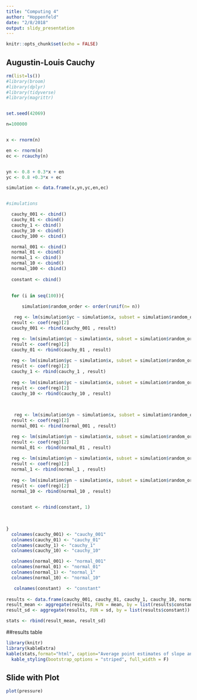 ```yaml
---
title: "Computing 4"
author: "Hoppenfeld"
date: "2/8/2018"
output: slidy_presentation
---
```


```r
knitr::opts_chunk$set(echo = FALSE)
```



## Augustin-Louis Cauchy

```r
rm(list=ls())
#library(broom)
#library(dplyr)
#library(tidyverse)
#library(magrittr)


set.seed(42069)

n=100000


x <- rnorm(n)

en <- rnorm(n)
ec <- rcauchy(n)


yn <- 0.8 + 0.3*x + en
yc <- 0.8 +0.3*x + ec

simulation <- data.frame(x,yn,yc,en,ec)


#simulations

  cauchy_001 <- cbind()
  cauchy_01 <- cbind()
  cauchy_1 <- cbind()
  cauchy_10 <- cbind()
  cauchy_100 <- cbind()

  normal_001 <- cbind()
  normal_01 <- cbind()
  normal_1 <- cbind()
  normal_10 <- cbind()
  normal_100 <- cbind()
  
  constant <- cbind()

  
  for (i in seq(100)){
    
      simulation$random_order <- order(runif(n= n))

   reg <- lm(simulation$yc ~ simulation$x, subset = simulation$random_order <= 10)
  result <- coef(reg)[2]
  cauchy_001 <- rbind(cauchy_001 , result)

  reg <- lm(simulation$yc ~ simulation$x, subset = simulation$random_order <= 100)
  result <- coef(reg)[2]
  cauchy_01 <- rbind(cauchy_01 , result)
  
  reg <- lm(simulation$yc ~ simulation$x, subset = simulation$random_order <= 1000)
  result <- coef(reg)[2]
  cauchy_1 <- rbind(cauchy_1 , result)
  
  reg <- lm(simulation$yc ~ simulation$x, subset = simulation$random_order <= 10000)
  result <- coef(reg)[2]
  cauchy_10 <- rbind(cauchy_10 , result)
  

  
   reg <- lm(simulation$yn ~ simulation$x, subset = simulation$random_order <= 10)
  result <- coef(reg)[2]
  normal_001 <- rbind(normal_001 , result)

  reg <- lm(simulation$yn ~ simulation$x, subset = simulation$random_order <= 100)
  result <- coef(reg)[2]
  normal_01 <- rbind(normal_01 , result)
  
  reg <- lm(simulation$yn ~ simulation$x, subset = simulation$random_order <= 1000)
  result <- coef(reg)[2]
  normal_1 <- rbind(normal_1 , result)
  
  reg <- lm(simulation$yn ~ simulation$x, subset = simulation$random_order <= 10000)
  result <- coef(reg)[2]
  normal_10 <- rbind(normal_10 , result)
  

  constant <- rbind(constant, 1)
 
  

}
  colnames(cauchy_001) <- "cauchy_001"
  colnames(cauchy_01) <- "cauchy_01"
  colnames(cauchy_1) <- "cauchy_1"
  colnames(cauchy_10) <- "cauchy_10"

  colnames(normal_001) <- "normal_001"
  colnames(normal_01) <- "normal_01"
  colnames(normal_1) <- "normal_1"
  colnames(normal_10) <- "normal_10"

   colnames(constant)  <- "constant"
  
results <- data.frame(cauchy_001, cauchy_01, cauchy_1, cauchy_10, normal_001, normal_01, normal_1, normal_10,  constant)
result_mean <- aggregate(results, FUN = mean, by = list(results$constant))
result_sd <- aggregate(results, FUN = sd, by = list(results$constant))

stats <- rbind(result_mean, result_sd)

```

##results table

```r


library(knitr)
library(kableExtra)
kable(stats,format="html", caption="Average point estimates of slope and intercept") %>%
  kable_styling(bootstrap_options = "striped", full_width = F)
```

## Slide with Plot

```r
plot(pressure)
```

